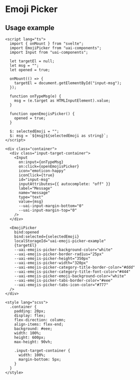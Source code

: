 
<Meta of={EmojiPickerStories} />

# Emoji Picker

<ArgTypes of={EmojiPicker} />

## Usage example

```tsx
<script lang="ts">
  import { onMount } from "svelte";
  import EmojiPicker from "uai-components";
  import Input from "uai-components";

  let targetEl = null;
  let msg = "";
  let opened = true;

  onMount(() => {
    targetEl = document.getElementById("input-msg");
  });

  function onTypeMsg(e) {
    msg = (e.target as HTMLInputElement).value;
  }

  function openEmojisPicker() {
    opened = true;
  }

  $: selectedEmoji = "";
  $: msg = `${msg}${selectedEmoji as string}`;
</script>

<div class="container">
  <div class="input-target-container">
    <Input
      on:input={onTypeMsg}
      on:click={openEmojisPicker}
      icon="emoticon-happy"
      iconClick={true}
      id="input-msg"
      inputAttributes={{ autocomplete: "off" }}
      label="Message"
      name="message"
      type="text"
      value={msg}
      --uai-input-margin-bottom="0"
      --uai-input-margin-top="0"
    />
  </div>

  <EmojiPicker
    bind:opened
    bind:selected={selectedEmoji}
    localStorageId="uai-emoji-picker-example"
    {targetEl}
    --uai-emojis-picker-background-color="white"
    --uai-emojis-picker-border-radius="25px"
    --uai-emojis-picker-height="350px"
    --uai-emojis-picker-width="320px"
    --uai-emojis-picker-category-title-border-color="#ddd"
    --uai-emojis-picker-category-title-font-color="#444"
    --uai-emojis-picker-emoji-background-color="white"
    --uai-emojis-picker-tabs-border-color="#eee"
    --uai-emojis-picker-tabs-icon-color="#777"
  />
</div>

<style lang="scss">
  .container {
    padding: 20px;
    display: flex;
    flex-direction: column;
    align-items: flex-end;
    background: #eee;
    width: 100%;
    height: 600px;
    max-height: 90vh;

    .input-target-container {
      width: 100%;
      margin-bottom: 5px;
    }
  }
</style>
```
